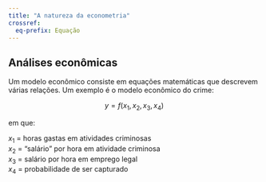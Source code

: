 ```yaml
---
title: "A natureza da econometria"
crossref:
  eq-prefix: Equação
---
```



## Análises econômicas

Um modelo econômico consiste em equações matemáticas que descrevem várias relações. Um exemplo é o modelo econômico do crime:

$$
y = f(x_1, x_2, x_3, x_4)
$$

em que:

$x_1$ = horas gastas em atividades criminosas\
$x_2$ = "salário" por hora em atividade criminosa\
$x_3$ = salário por hora em emprego legal\
$x_4$ = probabilidade de ser capturado\
